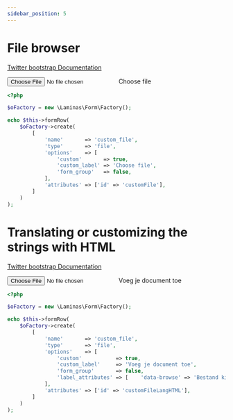 ```yaml
---
sidebar_position: 5
---
```



# File browser

[Twitter bootstrap Documentation](https://getbootstrap.com/docs/4.5/components/forms/#file-browser)

<Tabs>
<TabItem value="result" label="Result" default><HtmlCode bootstrapVersion="4.5"><div class="custom-file">
    <input type="file" name="custom_file" id="customFile" class="custom-file-input"/>
    <label class="custom-file-label" for="customFile">Choose file</label>
</div></HtmlCode></TabItem>
<TabItem value="source" label="Source">

```php
<?php

$oFactory = new \Laminas\Form\Factory();

echo $this->formRow(
    $oFactory->create(
        [
            'name'       => 'custom_file',
            'type'       => 'file',
            'options'    => [
                'custom'       => true,
                'custom_label' => 'Choose file',
                'form_group'   => false,
            ],
            'attributes' => ['id' => 'customFile'],
        ]
    )
);

```

</TabItem>
</Tabs>

# Translating or customizing the strings with HTML

[Twitter bootstrap Documentation](https://getbootstrap.com/docs/4.5/components/forms/#translating-or-customizing-the-strings-with-html)

<Tabs>
<TabItem value="result" label="Result" default><HtmlCode bootstrapVersion="4.5"><div class="custom-file">
    <input type="file" name="custom_file" id="customFileLangHTML" class="custom-file-input"/>
    <label data-browse="Bestand kiezen" class="custom-file-label" for="customFileLangHTML">Voeg je document toe</label>
</div></HtmlCode></TabItem>
<TabItem value="source" label="Source">

```php
<?php

$oFactory = new \Laminas\Form\Factory();

echo $this->formRow(
    $oFactory->create(
        [
            'name'       => 'custom_file',
            'type'       => 'file',
            'options'    => [
                'custom'           => true,
                'custom_label'     => 'Voeg je document toe',
                'form_group'       => false,
                'label_attributes' => [    'data-browse' => 'Bestand kiezen'    ],
            ],
            'attributes' => ['id' => 'customFileLangHTML'],
        ]
    )
);

```

</TabItem>
</Tabs>
